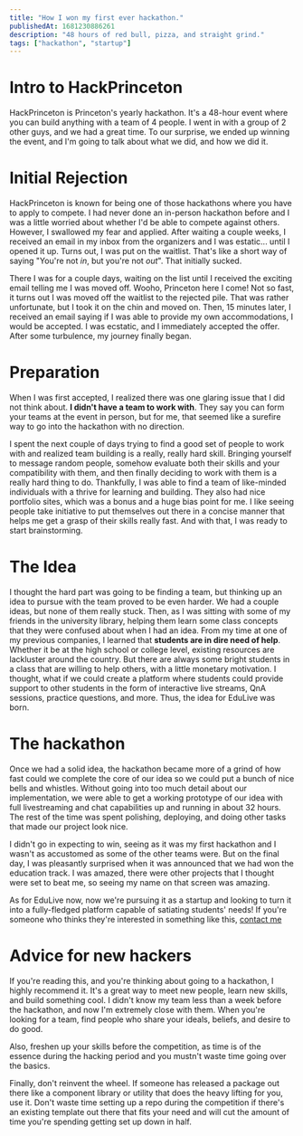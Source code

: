 ```yaml
---
title: "How I won my first ever hackathon."
publishedAt: 1681230886261
description: "48 hours of red bull, pizza, and straight grind."
tags: ["hackathon", "startup"]
---
```


# Intro to HackPrinceton

HackPrinceton is Princeton's yearly hackathon. It's a 48-hour event where you can build anything with a team of 4 people.
I went in with a group of 2 other guys, and we had a great time. To our surprise, we ended up winning the event, and I'm going to talk about what we did, and how we did it.

# Initial Rejection

HackPrinceton is known for being one of those hackathons where you have to apply to compete. I had never done an in-person hackathon before and I was a little worried about whether I'd be able to compete against others. However, I swallowed my fear and applied. After waiting a couple weeks, I received an email in my inbox from the organizers and I was estatic... until I opened it up. Turns out, I was put on the waitlist. That's like a short way of saying "You're not _in_, but you're not _out_". That initially sucked.

There I was for a couple days, waiting on the list until I received the exciting email telling me I was moved off. Wooho, Princeton here I come! Not so fast, it turns out I was moved off the waitlist to the rejected pile. That was rather unfortunate, but I took it on the chin and moved on.
Then, 15 minutes later, I received an email saying if I was able to provide my own accommodations, I would be accepted. I was ecstatic, and I immediately accepted the offer. After some turbulence, my journey finally began.

# Preparation

When I was first accepted, I realized there was one glaring issue that I did not think about. **I didn't have a team to work with**. They say you can form your teams at the event in person, but for me, that seemed like a surefire way to go into the hackathon with no direction.

I spent the next couple of days trying to find a good set of people to work with and realized team building is a really, really hard skill. Bringing yourself to message random people, somehow evaluate both their skills and your compatibility with them, and then finally deciding to work with them is a really hard thing to do.
Thankfully, I was able to find a team of like-minded individuals with a thrive for learning and building. They also had nice portfolio sites, which was a bonus and a huge bias point for me. I like seeing people take initiative to put themselves out there in a concise manner that helps me get a grasp of their skills really fast. And with that, I was ready to start brainstorming.

# The Idea

I thought the hard part was going to be finding a team, but thinking up an idea to pursue with the team proved to be even harder. We had a couple ideas, but none of them really stuck.
Then, as I was sitting with some of my friends in the university library, helping them learn some class concepts that they were confused about when I had an idea. From my time at one of my previous companies, I learned that **students are in dire need of help**.
Whether it be at the high school or college level, existing resources are lackluster around the country. But there are always some bright students in a class that are willing to help others, with a little monetary motivation.
I thought, what if we could create a platform where students could provide support to other students in the form of interactive live streams, QnA sessions, practice questions, and more. Thus, the idea for EduLive was born.

# The hackathon

Once we had a solid idea, the hackathon became more of a grind of how fast could we complete the core of our idea so we could put a bunch of nice bells and whistles. Without going into too much detail about our implementation, we were able to get a working prototype of our idea with full livestreaming and chat capabilities up and running in about 32 hours.
The rest of the time was spent polishing, deploying, and doing other tasks that made our project look nice.

I didn't go in expecting to win, seeing as it was my first hackathon and I wasn't as accustomed as some of the other teams were. But on the final day, I was pleasantly surprised when it was announced that we had won the education track.
I was amazed, there were other projects that I thought were set to beat me, so seeing my name on that screen was amazing.

As for EduLive now, now we're pursuing it as a startup and looking to turn it into a fully-fledged platform capable of satiating students' needs! If you're someone who thinks they're interested in something like this, [contact me](mailto:contact@nico.engineer)

# Advice for new hackers

If you're reading this, and you're thinking about going to a hackathon, I highly recommend it. It's a great way to meet new people, learn new skills, and build something cool.
I didn't know my team less than a week before the hackathon, and now I'm extremely close with them. When you're looking for a team, find people who share your ideals, beliefs, and desire to do good.

Also, freshen up your skills before the competition, as time is of the essence during the hacking period and you mustn't waste time going over the basics.

Finally, don't reinvent the wheel. If someone has released a package out there like a component library or utility that does the heavy lifting for you, use it. Don't waste time setting up a repo during the competition if there's an existing template out there that fits your need and will cut the amount of time you're spending getting set up down in half.
